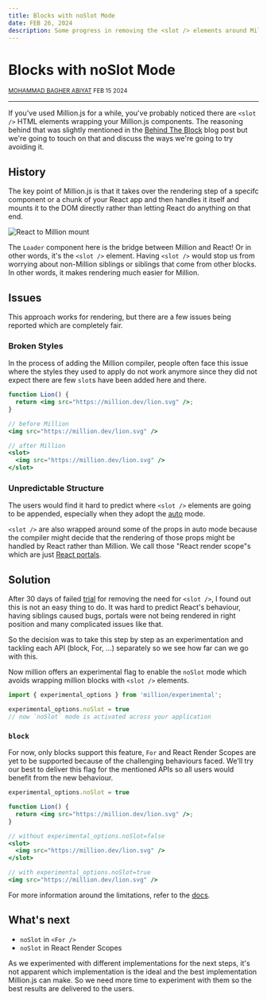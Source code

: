 ```yaml
---
title: Blocks with noSlot Mode
date: FEB 26, 2024
description: Some progress in removing the <slot /> elements around Million.js blocks.
---
```


<div className="flex flex-col items-center gap-4">

# Blocks with noSlot Mode 
  <small>[MOHAMMAD BAGHER ABIYAT](https://twitter.com/aslemammadam) FEB 15 2024</small>
</div>

---

If you've used Million.js for a while, you've probably noticed there are `<slot />` HTML elements wrapping your Million.js components. The reasoning behind that was slightly mentioned in the [Behind The Block](/blog/behind-the-block) blog post but we're going to touch on that and discuss the ways we're going to try avoiding it.

## History

The key point of Million.js is that it takes over the rendering step of a specifc component or a chunk of your React app and then handles it itself and mounts it to the DOM directly rather than letting React do anything on that end.


![React to Million mount](/react-to-million.png)

The `Loader` component here is the bridge between Million and React! Or in other words, it's the `<slot />` element. Having `<slot />` would stop us from worrying about non-Million siblings or siblings that come from other blocks. In other words, it makes rendering much easier for Million.  


## Issues
This approach works for rendering, but there are a few issues being reported which are completely fair.
### Broken Styles

In the process of adding the Million compiler, people often face this issue where the styles they used to apply do not work anymore since they did not expect there are few `slot`s have been added here and there.


```jsx
function Lion() {
  return <img src="https://million.dev/lion.svg" />;
}

// before Million
<img src="https://million.dev/lion.svg" />

// after Million
<slot>
  <img src="https://million.dev/lion.svg" />
</slot>
```

### Unpredictable Structure

The users would find it hard to predict where `<slot />` elements are going to be appended, especially when they adopt the [auto](/docs/automatic) mode. 

`<slot />` are also wrapped around some of the props in auto mode because the compiler might decide that the rendering of those props might be handled by React rather than Million. We call those "React render scope"s which are just [React portals](https://react.dev/reference/react-dom/createPortal).
 
## Solution

After 30 days of failed [trial](https://github.com/aidenybai/million/pull/858) for removing the need for `<slot />`, I found out this is not an easy thing to do. It was hard to predict React's behaviour, having siblings caused bugs, portals were not being rendered in right position and many complicated issues like that.

So the decision was to take this step by step as an experimentation and tackling each API (block, For, ...) separately so we see how far can we go with this. 

Now million offers an experimental flag to enable the `noSlot` mode which avoids wrapping million blocks with `<slot />` elements. 

```js
import { experimental_options } from 'million/experimental';

experimental_options.noSlot = true
// now `noSlot` mode is activated across your application  
```

### `block`
For now, only blocks support this feature, `For` and React Render Scopes are yet to be supported because of the challenging behaviours faced. We'll try our best to deliver this flag for the mentioned APIs so all users would benefit from the new behaviour.

```jsx
experimental_options.noSlot = true

function Lion() {
  return <img src="https://million.dev/lion.svg" />;
}

// without experimental_options.noSlot=false
<slot>
  <img src="https://million.dev/lion.svg" />
</slot>

// with experimental_options.noSlot=true
<img src="https://million.dev/lion.svg" />
```
  
For more information around the limitations, refer to the [docs](/docs/experimental). 

## What's next
- `noSlot` in `<For />`
- `noSlot` in React Render Scopes

As we experimented with different implementations for the next steps, it's not apparent which implementation is the ideal and the best implementation Million.js can make. So we need more time to experiment with them so the best results are delivered to the users.

